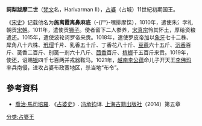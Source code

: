 '''訶梨跋摩二世'''（[[梵文|梵文]]名，Harivarman II），[[占婆|占婆]]（占城）11世紀初期国王。

《[[宋史|宋史]]》记载他名为'''施离霞离鼻麻底'''（-{尸}-嘿排摩惵），1010年，遣使朱氵孛礼朝贡[[宋朝|宋朝]]。1011年，遣使贡[[狮子|狮子]]。使者留下二人豢养，[[宋真宗|宋真宗]]怜其怀土，厚给资粮遣还。1015年，遣使波轮诃罗帝来贡。1018年，遣使罗皮帝加以[[象牙|象牙]]七十二株、犀角八十六株、[[玳瑁|玳瑁]]千片、乳香五十斤、丁香花八十斤、[[豆蔻|豆蔻]]六十五斤、[[沉香|沉香]]百斤、笺香二百斤、别笺一剂六十八斤、[[茴香|茴香]]百斤、[[槟榔|槟榔]]千五百斤来贡。1019年，使还，诏赐[[银|银]]四千七百两并戎器鞍马。1021年，[[越南|越南]][[李公蕴|李公蕴]]命儿子开天王[[李佛玛|李佛玛]]率兵南侵，进攻占婆布政寨地区，杀当地“布令”。

==參考資料==
*[[喬治·馬司培羅|喬治·馬司培羅]]. 《[[占婆史|占婆史]]》. [[冯承钧|冯承钧]]译. [[上海古籍出版社|上海古籍出版社]]（2014）第五章
<references/>
{{start box}}
{{s-before|[[毗阇耶跋摩|毗阇耶跋摩]]}}
{{s-title|[[占城|占城]]第八王朝第3代王|1010年?-1030年?}}
{{s-after|[[毗建陀跋摩四世|毗建陀跋摩四世]]}}
{{end box}}
{{占婆君主}}
[[分类:占婆王|分类:占婆王]]